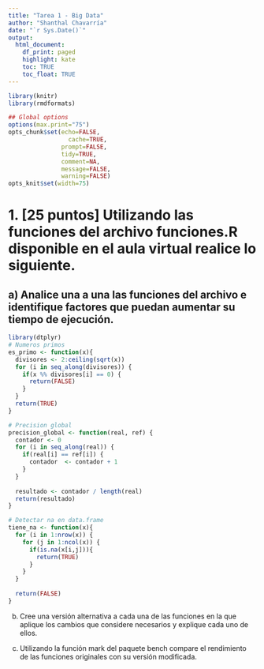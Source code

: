 ```yaml
---
title: "Tarea 1 - Big Data"
author: "Shanthal Chavarría"
date: "`r Sys.Date()`"
output:
  html_document: 
    df_print: paged 
    highlight: kate
    toc: TRUE
    toc_float: TRUE
---
```



```r
library(knitr)
library(rmdformats)

## Global options
options(max.print="75")
opts_chunk$set(echo=FALSE,
	             cache=TRUE,
               prompt=FALSE,
               tidy=TRUE,
               comment=NA,
               message=FALSE,
               warning=FALSE)
opts_knit$set(width=75)
```

# 1. [25 puntos] Utilizando las funciones del archivo funciones.R disponible en el aula virtual realice lo siguiente.

## a) Analice una a una las funciones del archivo e identifique factores que puedan aumentar su tiempo de ejecución.

```r
library(dtplyr)
# Numeros primos
es_primo <- function(x){
  divisores <- 2:ceiling(sqrt(x))
  for (i in seq_along(divisores)) {
    if(x %% divisores[i] == 0) {
      return(FALSE)
    }
  }
  return(TRUE)
}

# Precision global
precision_global <- function(real, ref) {
  contador <- 0
  for (i in seq_along(real)) {
    if(real[i] == ref[i]) {
      contador  <- contador + 1
    }
  }
  
  resultado <- contador / length(real)
  return(resultado)
}

# Detectar na en data.frame
tiene_na <- function(x){
  for (i in 1:nrow(x)) {
    for (j in 1:ncol(x)) {
      if(is.na(x[i,j])){
        return(TRUE)
      }
    }
  }
  
  return(FALSE)
}
```

b) Cree una versión alternativa a cada una de las funciones en la que aplique los cambios que considere necesarios y explique cada uno de ellos.

c) Utilizando la función mark del paquete bench compare el rendimiento de las funciones originales con su versión modificada.